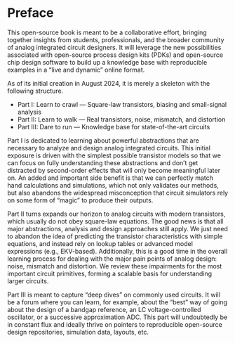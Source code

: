 # Preface {.unnumbered}

This open-source book is meant to be a collaborative effort, bringing together insights from students, professionals, and the broader community of analog integrated circuit designers. It will leverage the new possibilities associated with open-source process design kits (PDKs) and open-source chip design software to build up a knowledge base with reproducible examples in a "live and dynamic" online format.

As of its initial creation in August 2024, it is merely a skeleton with the following structure. 

* Part I: Learn to crawl &mdash; Square-law transistors, biasing and small-signal analysis
* Part II: Learn to walk &mdash; Real transistors, noise, mismatch, and distortion
* Part III: Dare to run &mdash; Knowledge base for state-of-the-art circuits

Part I is dedicated to learning about powerful abstractions that are necessary to analyze and design analog integrated circuits. This initial exposure is driven with the simplest possible transistor models so that we can focus on fully understanding these abstractions and don't get distracted by second-order effects that will only become meaningful later on. An added and important side benefit is that we can perfectly match hand calculations and simulations, which not only validates our methods, but also abandons the widespread misconception that circuit simulators rely on some form of "magic" to produce their outputs.

Part II turns expands our horizon to analog circuits with modern transistors, which usually do not obey square-law equations. The good news is that all major abstractions, analysis and design approaches still apply. We just need to abandon the idea of predicting the transistor characteristics with simple equations, and instead rely on lookup tables or advanced model expressions (e.g., EKV-based). Additionally, this is a good time in the overall learning process for dealing with the major pain points of analog design: noise, mismatch and distortion. We review these impairments for the most important circuit primitives, forming a scalable basis for understanding larger circuits. 

Part III is meant to capture "deep dives" on commonly used circuits. It will be a forum where you can learn, for example, about the "best" way of going about the design of a bandgap reference, an LC voltage-controlled oscillator, or a successive approximation ADC. This part will undoubtedly be in constant flux and ideally thrive on pointers to reproducible open-source design repositories, simulation data, layouts, etc.

